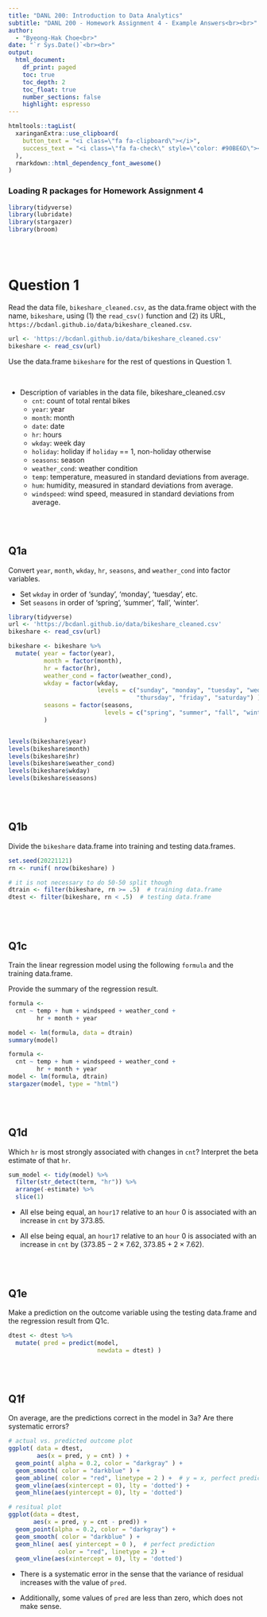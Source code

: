 ```yaml
---
title: "DANL 200: Introduction to Data Analytics"
subtitle: "DANL 200 - Homework Assignment 4 - Example Answers<br><br>" 
author: 
  - "Byeong-Hak Choe<br>"
date: "`r Sys.Date()`<br><br>"
output: 
  html_document:
    df_print: paged
    toc: true
    toc_depth: 2
    toc_float: true
    number_sections: false
    highlight: espresso
---
```

```r
htmltools::tagList(
  xaringanExtra::use_clipboard(
    button_text = "<i class=\"fa fa-clipboard\"></i>",
    success_text = "<i class=\"fa fa-check\" style=\"color: #90BE6D\"></i>",
  ),
  rmarkdown::html_dependency_font_awesome()
)

```

### Loading R packages for Homework Assignment 4

```r
library(tidyverse)
library(lubridate)
library(stargazer)
library(broom)
```

<br><br>


# Question 1
Read the data file, `bikeshare_cleaned.csv`, as the data.frame object with the name, `bikeshare`, using (1) the `read_csv()` function and (2) its URL, `https://bcdanl.github.io/data/bikeshare_cleaned.csv`.

```r
url <- 'https://bcdanl.github.io/data/bikeshare_cleaned.csv'
bikeshare <- read_csv(url)
```

Use the data.frame `bikeshare` for the rest of questions in Question 1.

<br>

- Description of variables in the data file, bikeshare_cleaned.csv
  - `cnt`: count of total rental bikes
  - `year`: year
  - `month`: month
  - `date`: date
  - `hr`: hours 
  - `wkday`: week day
  - `holiday`: holiday if `holiday` == 1, non-holiday otherwise
  - `seasons`: season
  - `weather_cond`: weather condition
  - `temp`: temperature, measured in standard deviations from average.
  - `hum`: humidity, measured in standard deviations from average.
  - `windspeed`: wind speed, measured in standard deviations from average.

<br><br>

## Q1a
Convert `year`, `month`, `wkday`, `hr`, `seasons`, and `weather_cond` into factor variables.

- Set `wkday` in order of 'sunday', 'monday', 'tuesday', etc.
- Set `seasons` in order of 'spring', 'summer', 'fall', 'winter'.

```r
library(tidyverse)
url <- 'https://bcdanl.github.io/data/bikeshare_cleaned.csv'
bikeshare <- read_csv(url)
```

```r
bikeshare <- bikeshare %>% 
  mutate( year = factor(year),
          month = factor(month),
          hr = factor(hr),
          weather_cond = factor(weather_cond), 
          wkday = factor(wkday, 
                         levels = c("sunday", "monday", "tuesday", "wednesday", 
                                    "thursday", "friday", "saturday") ),
          seasons = factor(seasons, 
                           levels = c("spring", "summer", "fall", "winter") ) 
          )


levels(bikeshare$year)
levels(bikeshare$month)
levels(bikeshare$hr)
levels(bikeshare$weather_cond)
levels(bikeshare$wkday)
levels(bikeshare$seasons)
```



<br><br>

## Q1b 
Divide the `bikeshare` data.frame into training and testing data.frames.

```r
set.seed(20221121)
rn <- runif( nrow(bikeshare) )

# it is not necessary to do 50-50 split though
dtrain <- filter(bikeshare, rn >= .5)  # training data.frame
dtest <- filter(bikeshare, rn < .5)  # testing data.frame
```





<br><br>

## Q1c
Train the linear regression model using the following `formula` and the training data.frame.

Provide the summary of the regression result.


```r
formula <- 
  cnt ~ temp + hum + windspeed + weather_cond + 
        hr + month + year
```


```r
model <- lm(formula, data = dtrain)
summary(model)
```

```r
formula <- 
  cnt ~ temp + hum + windspeed + weather_cond + 
        hr + month + year
model <- lm(formula, dtrain)
stargazer(model, type = "html")
```



<br><br>

## Q1d
Which `hr` is most strongly associated with changes in `cnt`? Interpret the beta estimate of that `hr`.

```r
sum_model <- tidy(model) %>% 
  filter(str_detect(term, "hr")) %>% 
  arrange(-estimate) %>% 
  slice(1)
```

- All else being equal, an `hour17` relative to an `hour` 0 is associated with an increase in `cnt` by $373.85$.

- All else being equal, an `hour17` relative to an `hour` 0 is associated with an increase in `cnt` by $(373.85 - 2\times 7.62,\; 373.85 + 2\times 7.62)$.


<br><br>

## Q1e
Make a prediction on the outcome variable using the testing data.frame and the regression result from Q1c.

```r
dtest <- dtest %>% 
  mutate( pred = predict(model, 
                         newdata = dtest) )
```


<br><br>

## Q1f
On average, are the predictions correct in the model in 3a? Are there systematic errors?

```r

# actual vs. predicted outcome plot
ggplot( data = dtest, 
        aes(x = pred, y = cnt) ) +
  geom_point( alpha = 0.2, color = "darkgray" ) +
  geom_smooth( color = "darkblue" ) +  
  geom_abline( color = "red", linetype = 2 ) +  # y = x, perfect prediction line
  geom_vline(aes(xintercept = 0), lty = 'dotted') + 
  geom_hline(aes(yintercept = 0), lty = 'dotted')

# resitual plot
ggplot(data = dtest, 
       aes(x = pred, y = cnt - pred)) +
  geom_point(alpha = 0.2, color = "darkgray") +
  geom_smooth( color = "darkblue" ) +   
  geom_hline( aes( yintercept = 0 ),  # perfect prediction 
              color = "red", linetype = 2) + 
  geom_vline(aes(xintercept = 0), lty = 'dotted')

```

- There is a systematic error in the sense that the variance of residual increases with the value of `pred`.

- Additionally, some values of `pred` are less than zero, which does not make sense.
